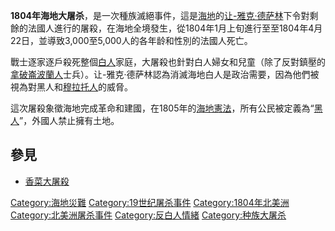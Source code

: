 {{Infobox civilian attack
| title      = 1804年海地大屠殺
| image      = Manuel Lopez Lopez - Fue muerta y destroiada nel campo esta infelir p. haver resistido alos deseos brutales de los negros y el niño pererio de hambre asulado buscando el becho yerto desu madre.jpg
| caption    =
| location   = 海地
| date       = {{Nowrap|{{Start date|1804|01}} – {{Start date and age|1804|04|22|df=yes}}}}
| type       = 屠殺
| fatalities = 3,000–5,000
| target     = [[白人|白人]]，即[[法國人|法國人]]和[[克里奧爾人|克里奧爾人]]
}}
'''1804年海地大屠杀'''，是一次種族滅絕事件，這是[[海地|海地]]的[[让-雅克·德萨林|让-雅克·德萨林]]下令對剩餘的法國人進行的屠殺，在海地全境發生，從1804年1月上旬進行至至1804年4月22日，並導致3,000至5,000人的各年龄和性別的法國人死亡。

戰士逐家逐戶殺死整個[[白人|白人]]家庭，大屠殺也針對白人婦女和兒童（除了反對鎮壓的[[拿破崙|拿破崙]][[海地波兰人|波蘭人]]士兵）。让-雅克·德萨林認為消滅海地白人是政治需要，因為他們被視為對黑人和[[穆拉托人|穆拉托人]]的威脅。

這次屠殺象徵海地完成革命和建國，在1805年的[[海地憲法|海地憲法]]，所有公民被定義為“[[黑人|黑人]]”，外國人禁止擁有土地。
==參見==
*[[香菜大屠殺|香菜大屠殺]]
[[Category:海地災難|Category:海地災難]]
[[Category:19世纪屠杀事件|Category:19世纪屠杀事件]]
[[Category:1804年北美洲|Category:1804年北美洲]]
[[Category:北美洲屠杀事件|Category:北美洲屠杀事件]]
[[Category:反白人情緒|Category:反白人情緒]]
[[Category:种族大屠杀|Category:种族大屠杀]]